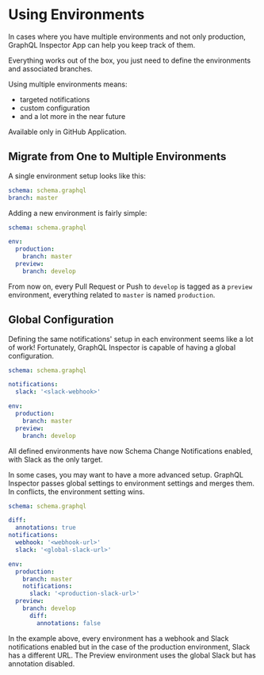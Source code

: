 
# Using Environments

In cases where you have multiple environments and not only production, GraphQL Inspector App can help you keep track of
them.

Everything works out of the box, you just need to define the environments and associated branches.

Using multiple environments means:

- targeted notifications
- custom configuration
- and a lot more in the near future

<Callout type="warning">
  Available only in GitHub Application.
</Callout>

## Migrate from One to Multiple Environments

A single environment setup looks like this:

```yaml
schema: schema.graphql
branch: master
```

Adding a new environment is fairly simple:

```yaml
schema: schema.graphql

env:
  production:
    branch: master
  preview:
    branch: develop
```

From now on, every Pull Request or Push to `develop` is tagged as a `preview` environment, everything related to
`master` is named `production`.

## Global Configuration

Defining the same notifications' setup in each environment seems like a lot of work! Fortunately, GraphQL Inspector is
capable of having a global configuration.

```yaml
schema: schema.graphql

notifications:
  slack: '<slack-webhook>'

env:
  production:
    branch: master
  preview:
    branch: develop
```

All defined environments have now Schema Change Notifications enabled, with Slack as the only target.

In some cases, you may want to have a more advanced setup. GraphQL Inspector passes global settings to environment
settings and merges them. In conflicts, the environment setting wins.

```yaml
schema: schema.graphql

diff:
  annotations: true
notifications:
  webhook: '<webhook-url>'
  slack: '<global-slack-url>'

env:
  production:
    branch: master
    notifications:
      slack: '<production-slack-url>'
  preview:
    branch: develop
      diff:
        annotations: false
```

In the example above, every environment has a webhook and Slack notifications enabled but in the case of the production
environment, Slack has a different URL. The Preview environment uses the global Slack but has annotation disabled.
